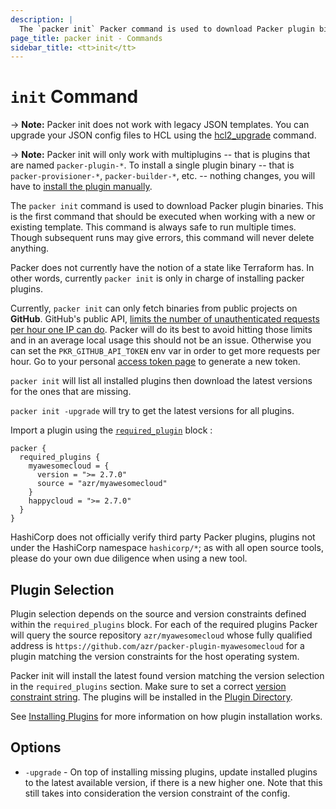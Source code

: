 ```yaml
---
description: |
  The `packer init` Packer command is used to download Packer plugin binaries.
page_title: packer init - Commands
sidebar_title: <tt>init</tt>
---
```


# `init` Command

-> **Note:** Packer init does not work with legacy JSON templates. You can
upgrade your JSON config files to HCL using the [hcl2_upgrade](/docs/commands/hcl2_upgrade) command.

-> **Note:** Packer init will only work with multiplugins -- that is plugins
that are named `packer-plugin-*`. To install a single plugin binary -- that is
`packer-provisioner-*`, `packer-builder-*`, etc. -- nothing changes, you will
have to [install the plugin manually](/docs/plugins#installing-plugins).

The `packer init` command is used to download Packer plugin binaries. This is
the first command that should be executed when working with a new or existing
template. This command is always safe to run multiple times. Though subsequent
runs may give errors, this command will never delete anything.

Packer does not currently have the notion of a state like Terraform has. In other words,
currently `packer init` is only in charge of installing packer plugins.

Currently, `packer init` can only fetch binaries from public projects on **GitHub**. GitHub's public API, [limits the number of unauthenticated requests
per hour one IP can
do](https://docs.github.com/en/developers/apps/rate-limits-for-github-apps#normal-user-to-server-rate-limits).
Packer will do its best to avoid hitting those limits and in an average local
usage this should not be an issue. Otherwise you can set the
`PKR_GITHUB_API_TOKEN` env var in order to get more requests per hour. Go to
your personal [access token page](https://github.com/settings/tokens) to
generate a new token.

`packer init` will list all installed plugins then download the latest versions
for the ones that are missing.

`packer init -upgrade` will try to get the latest versions for all plugins.


Import a plugin using the [`required_plugin`](/docs/templates/hcl_templates/blocks/packer#specifying-plugin-requirements)
block :

```hcl
packer {
  required_plugins {
    myawesomecloud = {
      version = ">= 2.7.0"
      source = "azr/myawesomecloud"
    }
    happycloud = ">= 2.7.0"
  }
}
```

HashiCorp does not officially verify third party Packer plugins, plugins not under the HashiCorp namespace `hashicorp/*`; as with all open source tools, please do your own due diligence when using a new tool.

## Plugin Selection
Plugin selection depends on the source and version constraints defined within the `required_plugins` block.
For each of the required plugins Packer will query the source repository `azr/myawesomecloud` whose fully qualified address
is `https://github.com/azr/packer-plugin-myawesomecloud` for a plugin matching the version constraints for the host operating system.

Packer init will install the latest found version matching the version selection
in the `required_plugins` section. Make sure to set a correct [version
constraint
string](/docs/templates/hcl_templates/blocks/packer#version-constraints). The
plugins will be installed in the [Plugin
Directory](/docs/configure#packer-s-plugin-directory).

See [Installing Plugins](/docs/plugins#installing-plugins) for more information on how plugin installation works.
## Options

- `-upgrade` - On top of installing missing plugins, update installed plugins to
  the latest available version, if there is a new higher one. Note that this
  still takes into consideration the version constraint of the config.


